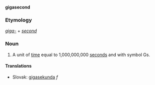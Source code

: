 '''gigasecond'''

===Etymology===

''[[giga-]]'' + ''[[second]]''

===Noun===

#A unit of [[time]] equal to 1,000,000,000 [[second]]s and with symbol Gs.

==== Translations ====
*Slovak: [[gigasekunda]] ''f''